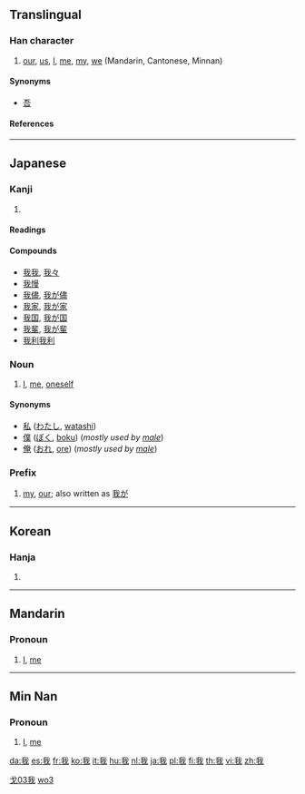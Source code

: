 {{zh-hanzi|{{zh-lookup|我}}}}
==Translingual==
{{Han stroke|[[Image:我-torder.gif]]<br>Traditional stroke order<br>[[Image:我-order.gif]]<br>Modern stroke order}}

===Han character===
{{Han char|rn=62|rad=戈|as=03|sn=7|four=2355<sub>0</sub>|canj=竹手戈 (HQI)}}

# [[our]], [[us]], [[I]], [[me]], [[my]], [[we]] (Mandarin, Cantonese, Minnan)

====Synonyms====
* [[吾]]

====References====
{{Han ref|kx=0412.010|dkj=11545|hdz=21401.020|uh=6211|ud=25105|bh=A7DA|bd=42970}}

----

==Japanese==

===Kanji===
{{ja-kanji|grade=6|rs=戈03}}

# {{defn|Japanese}}

====Readings====
{{ja-readings|on=[[が]] (ga)|kun=[[われ]] (ware), [[わ]] (wa)}}

====Compounds====
*[[我我]], [[我々]]
*[[我慢]]
*[[我儘]], [[我が儘]]
*[[我家]], [[我が家]]
*[[我国]], [[我が国]]
*[[我輩]], [[我が輩]]
*[[我利我利]]

===Noun===
{{ja-noun|k|hira=われ|rom=ware}}

# [[I]], [[me]], [[oneself]]

====Synonyms====
*[[私]] ([[わたし]], [[watashi]])
*[[僕]] ([[ぼく]], [[boku]]) (''mostly used by [[male]]'')
*[[俺]] ([[おれ]], [[ore]]) (''mostly used by [[male]]'')

===Prefix===
{{ja-pos|k|prefix|hira=わが|rom=waga}}

# [[my]], [[our]]; also written as [[我が]]

----

==Korean==

===Hanja===
{{ko-hanja|hangeul=아|eumhun=|rv=a|mr=a|y=a}}

# {{defn|Korean}}

----

==Mandarin==
===Pronoun===
{{cmn-pronoun|ts|pin=wǒ|pint=wo3|rs=戈03}}

# [[I]], [[me]]

[[Category:zh-tw:Beginning Mandarin|戈03我]]
[[Category:zh-cn:Beginning Mandarin|wo3]]

----

==Min Nan==
===Pronoun===
{{nan-pronoun|ts|poj=góa|pojt=goa2|rs=戈03}}

# [[I]], [[me]]

[[da:我]]
[[es:我]]
[[fr:我]]
[[ko:我]]
[[it:我]]
[[hu:我]]
[[nl:我]]
[[ja:我]]
[[pl:我]]
[[fi:我]]
[[th:我]]
[[vi:我]]
[[zh:我]]